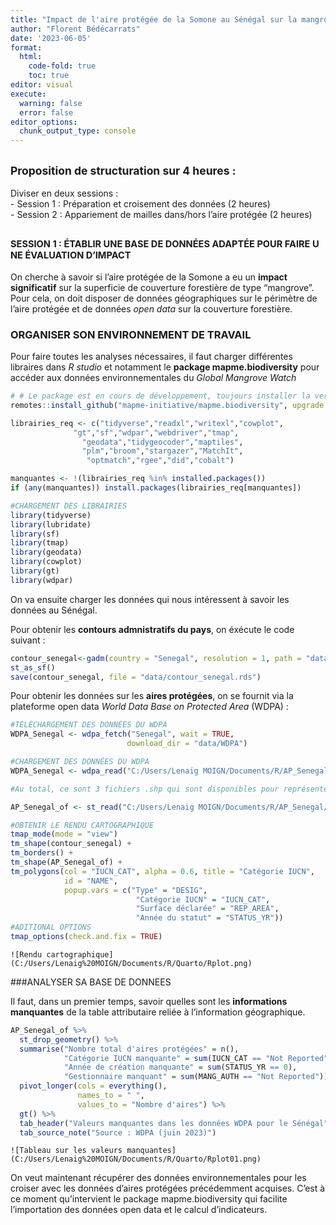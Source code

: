 ```yaml
---
title: "Impact de l'aire protégée de la Somone au Sénégal sur la mangrove"
author: "Florent Bédécarrats"
date: '2023-06-05'
format:
  html:
    code-fold: true
    toc: true
editor: visual
execute:
  warning: false
  error: false
editor_options: 
  chunk_output_type: console
---
```


## ~Proposition de structuration sur 4 heures :~

Diviser en deux sessions :<br/> - Session 1 : Préparation et croisement des données (2 heures) <br/> - Session 2 : Appariement de mailles dans/hors l'aire protégée (2 heures) <br/>

## ^~SESSION 1 : ÉTABLIR UNE BASE DE DONNÉES ADAPTÉE POUR FAIRE UNE ÉVALUATION D'IMPACT~^

On cherche à savoir si l'aire protégée de la Somone a eu un **impact significatif** sur la superficie de couverture forestière de type "mangrove". Pour cela, on doit disposer de données géographiques sur le périmètre de l'aire protégée et de données *open data* sur la couverture forestière.

### ORGANISER SON ENVIRONNEMENT DE TRAVAIL

Pour faire toutes les analyses nécessaires, il faut charger différentes libraires dans *R studio* et notamment le **package mapme.biodiversity** pour accéder aux données environnementales du *Global Mangrove Watch*

```r
# # Le package est en cours de développement, toujours installer la version en cours
remotes::install_github("mapme-initiative/mapme.biodiversity", upgrade = "always")

librairies_req <- c("tidyverse","readxl","writexl","cowplot",
              "gt","sf","wdpar","webdriver","tmap",
                "geodata","tidygeocoder","maptiles",
                "plm","broom","stargazer","MatchIt",
                 "optmatch","rgee","did","cobalt")

manquantes <- !(librairies_req %in% installed.packages())
if (any(manquantes)) install.packages(librairies_req[manquantes])

#CHARGEMENT DES LIBRAIRIES
library(tidyverse)
library(lubridate)
library(sf)
library(tmap)
library(geodata)
library(cowplot)
library(gt)
library(wdpar) 
```

On va ensuite charger les données qui nous intéressent à savoir les données au Sénégal.

Pour obtenir les **contours admnistratifs du pays**, on éxécute le code suivant : <br/>

```r
contour_senegal<-gadm(country = "Senegal", resolution = 1, path = "data/GADM") %>%
st_as_sf()
save(contour_senegal, file = "data/contour_senegal.rds")
```

Pour obtenir les données sur les **aires protégées**, on se fournit via la plateforme open data *World Data Base on Protected Area* (WDPA) :

```r
#TÉLÉCHARGEMENT DES DONNÉES DU WDPA 
WDPA_Senegal <- wdpa_fetch("Senegal", wait = TRUE, 
                          download_dir = "data/WDPA")

#CHARGEMENT DES DONNÉES DU WDPA
WDPA_Senegal <- wdpa_read("C:/Users/Lenaig MOIGN/Documents/R/AP_Senegal/data/WDPA/WDPA_Jun2023_SEN-shapefile.zip")

#Au total, ce sont 3 fichiers .shp qui sont disponibles pour représenter l'ensemble des aires protégées au Sénégal. Il faut ouvrir qGIS, faire une fusion des trois couches shapefiles et l'enregistrer sous un nouveau nom, en l'occurence : AP_Senegal_of

AP_Senegal_of <- st_read("C:/Users/Lenaig MOIGN/Documents/R/AP_Senegal/AP_Senegal/AP_Senegal_of.shp")

#OBTENIR LE RENDU CARTOGRAPHIQUE
tmap_mode(mode = "view")
tm_shape(contour_senegal) +
tm_borders() + 
tm_shape(AP_Senegal_of) + 
tm_polygons(col = "IUCN_CAT", alpha = 0.6, title = "Catégorie IUCN",
            id = "NAME", 
            popup.vars = c("Type" = "DESIG", 
                            "Catégorie IUCN" = "IUCN_CAT",
                            "Surface déclarée" = "REP_AREA",
                            "Année du statut" = "STATUS_YR"))
#ADITIONAL OPTIONS 
tmap_options(check.and.fix = TRUE)
```

`![Rendu cartographique](C:/Users/Lenaig%20MOIGN/Documents/R/Quarto/Rplot.png)`

###ANALYSER SA BASE DE DONNEES

Il faut, dans un premier temps, savoir quelles sont les **informations manquantes** de la table attributaire reliée à l'information géographique.

```r
AP_Senegal_of %>%
  st_drop_geometry() %>%
  summarise("Nombre total d'aires protégées" = n(),
            "Catégorie IUCN manquante" = sum(IUCN_CAT == "Not Reported"),
            "Année de création manquante" = sum(STATUS_YR == 0),
            "Gestionnaire manquant" = sum(MANG_AUTH == "Not Reported")) %>%
  pivot_longer(cols = everything(),
               names_to = " ",
               values_to = "Nombre d'aires") %>%
  gt() %>%
  tab_header("Valeurs manquantes dans les données WDPA pour le Sénégal") %>%
  tab_source_note("Source : WDPA (juin 2023)")
```

`![Tableau sur les valeurs manquantes](C:/Users/Lenaig%20MOIGN/Documents/R/Quarto/Rplot01.png)`

On veut maintenant récupérer des données environnementales pour les croiser avec les données d'aires protégées précédemment acquises. C'est à ce moment qu'intervient le package mapme.biodiversity qui facilite l'importation des données open data et le calcul d'indicateurs.
